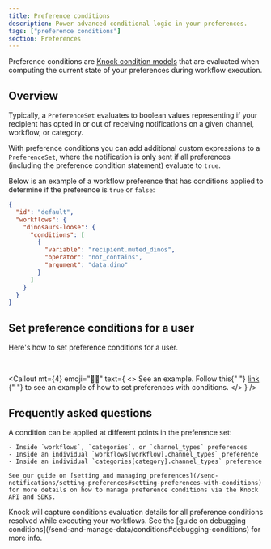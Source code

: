 ```yaml
---
title: Preference conditions
description: Power advanced conditional logic in your preferences.
tags: ["preference conditions"]
section: Preferences
---
```


Preference conditions are [Knock condition models](/send-and-manage-data/conditions) that are evaluated when computing the current state of your preferences during workflow execution.

## Overview

Typically, a `PreferenceSet` evaluates to boolean values representing if your recipient has opted in or out of receiving notifications on a given channel, workflow, or category.

With preference conditions you can add additional custom expressions to a `PreferenceSet`, where the notification is only sent if all preferences (including the preference condition statement) evaluate to `true`.

Below is an example of a workflow preference that has conditions applied to determine if the preference is `true` or `false`:

```json title="An example of preferences with conditions"
{
  "id": "default",
  "workflows": {
    "dinosaurs-loose": {
      "conditions": [
        {
          "variable": "recipient.muted_dinos",
          "operator": "not_contains",
          "argument": "data.dino"
        }
      ]
    }
  }
}
```

## Set preference conditions for a user

Here's how to set preference conditions for a user.

<MultiLangCodeBlock
  title="Set preferences with conditions for a user"
  snippet="users.setPreferences.conditions"
/>

<br />

<Callout
  mt={4}
  emoji="👩‍💻"
  text={
    <>
      <span className="font-bold">See an example.</span> Follow this{" "}
      <a href="https://github.com/knocklabs/knock-node-example-app/blob/main/db/seeds.ts#L103">
        link
      </a>{" "}
      to see an example of how to set preferences with conditions.
    </>
  }
/>

## Frequently asked questions

<AccordionGroup>
  <Accordion title="Where can I use preference conditions?">
    A condition can be applied at different points in the preference set:

    - Inside `workflows`, `categories`, or `channel_types` preferences
    - Inside an individual `workflows[workflow].channel_types` preference
    - Inside an individual `categories[category].channel_types` preference

    See our guide on [setting and managing preferences](/send-notifications/setting-preferences#setting-preferences-with-conditions) for more details on how to manage preference conditions via the Knock API and SDKs.

  </Accordion>
  <Accordion title="How do I debug preference conditions?">
    Knock will capture conditions evaluation details for all preference conditions resolved while executing your workflows. See the [guide on debugging conditions](/send-and-manage-data/conditions#debugging-conditions) for more info.
  </Accordion>
</AccordionGroup>
